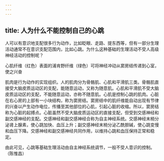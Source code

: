 ```yaml
---
---
---
```

title: 人为什么不能控制自己的心跳
---




人可以有意识地支配很多行为动作，比如眨眼、走路、提东西等，但有一部分生理活动通常不在意识支配范围内，比如心跳。为什么这种基础的生理活动不受人高级神经活动的控制呢？

心肌纤维（红色）表面的浦肯野纤维（绿色）可将神经冲动从窦房结传递到心室，使之兴奋



肌肉是行为动作的实现组织。人的肌肉分为骨骼肌、心肌和平滑肌三类。骨骼肌直接受大脑皮质运动区的支配，能随意运动，又称为随意肌。心肌和平滑肌不受大脑皮质运动区的支配，不能随意运动，亦称不随意肌。心肌是控制心跳的肌肉。心脏在右心房的上部有一小块结构，称为窦房结。窦房结中的肌纤维能自动出现有节律的兴奋以产生动作电位，传播至其他部位的心肌，引起心脏的收缩。所以，窦房结称为心脏的起搏点。心脏虽然不受大脑皮质运动区的直接支配，但受到交感神经和副交感神经的支配。交感神经和副交感神经合称为自主神经系统。交感神经末梢分泌肾上腺素，使心跳加快、血压上升；副交感神经末梢分泌乙酰胆碱，使心跳变慢和血压下降。交感神经和副交感神经共同作用，以维持心跳和血压保持正常和稳定。

由此可见，心跳等基础生理活动由自主神经系统调节，一般不受人意识的控制。（陈惟昌）